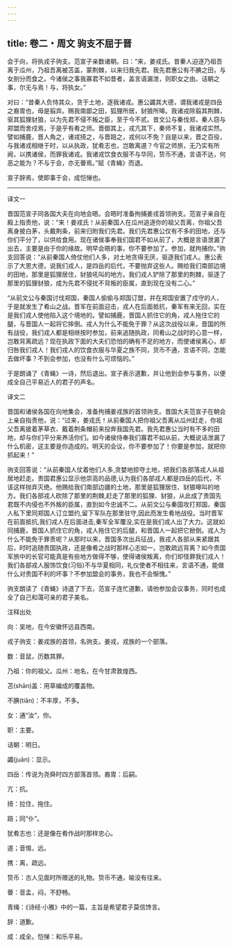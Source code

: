 ```yaml
---
---
---
```

title: 卷二・周文 驹支不屈于晋
---

会于向，将执戎子驹支。范宣子亲数诸朝。曰：“来，姜戎氏。昔秦人迫逐乃祖吾离于瓜州，乃祖吾离被苫盖，蒙荆棘，以来归我先君。我先君惠公有不腆之田，与女剖分而食之。今诸侯之事我寡君不如昔者，盖言语漏泄，则职女之由。诘朝之事，尔无与焉！与，将执女。”

对曰：“昔秦人负恃其众，贪于土地，逐我诸戎。惠公蠲其大德，谓我诸戎是四岳之裔胄也，毋是翦弃。赐我南鄙之田，狐狸所居，豺狼所嗥。我诸戎除翦其荆棘，驱其狐狸豺狼，以为先君不侵不叛之臣，至于今不贰。昔文公与秦伐郑，秦人窃与郑盟而舍戍焉，于是乎有肴之师。晋御其上，戎亢其下，秦师不复，我诸戎实然。譬如捕鹿，晋人角之，诸戎掎之，与晋踣之，戎何以不免？自是以来，晋之百役，与我诸戎相继于时，以从执政，犹肴志也，岂敢离逷？今官之师旅，无乃实有所阙，以携诸侯，而罪我诸戎。我诸戎饮食衣服不与华同，贽币不通，言语不达，何恶之能为？不与于会，亦无瞢焉。”赋《青蝇》而退。

宣子辞焉，使即事于会，成恺悌也。

----------------

译文一

晋国范宣子同各国大夫在向地会晤。会晤时准备拘捕姜戎首领驹支。范宣子亲自在殿上指责他，说：“来！姜戎氏！从前秦国人在瓜州追逐你的祖父吾离，你祖父吾离身披白茅，头戴荆条，前来归附我们先君。我们先君惠公仅有不多的田地，还与你们平分了，以供给食用。现在诸侯事奉我们国君不如从前了，大概是言语泄漏了出去，主要是由于你的缘故。明早会晤的事，你不要参加了。参加，就拘捕你。”驹支回答说：“从前秦国人倚仗他们人多，对土地贪得无厌，驱逐我们戎人。惠公表示了大恩大德，说我们戎人，是四岳的后代，不要抛弃这些人。赐给我们南部边境的田地，那里是狐狸居住，豺狼吼叫的地方。我们戎人铲除了那里的荆棘，驱逐了那里的狐狸豺狼，成为先君不侵扰不背叛的臣属，直到现在没有二心。”

“从前文公与秦国讨伐郑国，秦国人偷偷与郑国订盟，并在郑国安置了戍守的人，于是就发生了肴山之战。晋军在前面迎击，戎人在后面抵抗，秦军有来无回，实在是我们戎人使他陷入这个境地的。譬如捕鹿，晋国人抓住它的角，戎人拖住它的腿，与晋国人一起将它摔倒。戎人为什么不能免于罪？从这次战役以来，晋国的所有战役，我们戎人都是相继按时参加，前来追随执政，同肴山之战时的心意一样，岂敢背离疏远？现在执政下面的大夫们恐怕的确有不足的地方，而使诸侯离心，却归咎我们戎人！我们戎人的饮食衣服与华夏之族不同，货币不通，言语不同，怎能去做坏事？不到会参加，也没有什么可烦恼的。”

于是朗诵了《青蝇》一诗，然后退出。宣子表示道歉，并让他到会参与事务，以便成全自己平易近人的君子的声名。

译文二

晋国和诸侯各国在向地集会，准备拘捕姜戎族的首领驹支。晋国大夫范宣子在朝会上亲自指责他，说：“过来，姜戎氏！从前秦国人把你祖父吾离从瓜州赶走，你祖父吾离披着茅草衣、戴着荆条帽前来投奔我国先君。我先君惠公当时有不多的田地，却与你们平分来养活你们。如今诸侯侍奉我们寡君不如从前，大概说话泄漏了什么机密，这主要是你造成的。明天的会议，你不要参加了！你要是参加，就把你抓起来！”

驹支回答说：“从前秦国人仗着他们人多,贪婪地掠夺土地，把我们各部落戎人从祖居地赶走。贵国君惠公显示他崇高的品德,认为我们各部戎人都是四岳的后代，不该这样抛弃灭绝。他赐给我们南部边疆的土地，那里是狐狸居住、豺狼嗥叫的地方。我们各部戎人砍除了那里的荆棘,赶走了那里的狐狸、豺狼，从此成了贵国先君既不内侵也不外叛的臣属，直到如今忠诚不二。从前文公与秦国攻打郑国，秦国人私下里同郑国人订立盟约,留下军队在那里驻守,因此而发生肴地战役。当时晋军在前面抵抗,我们戎人在后面进击,秦军全军覆没,实在是我们戎人出了大力。这就如同捕鹿，晋国人抓住它的角，戎人拖住它的后腿，和晋国人一起把它掀倒。戎人为什么不能免于罪责呢？从那时以来，晋国多次出兵征战，我戎人各部从来紧跟其后，时时追随贵国执政，还是像肴之战时那样心志如一，岂敢疏远背离？如今贵国军旅中的长官可能真是有些地方做得不够，使得诸侯叛离，你们却怪罪我们戎人！我们各部戎人服饰饮食(习俗)不与华夏相同，礼仪使者不相往来，言语不通，能做什么对贵国不利的坏事？不参加盟会的事务，我也不会惭愧。”

驹支朗读了《青蝇》诗退了下去，范宣子连忙道歉，请他参加会议事务，同时也成全了自己和蔼可亲的君子美名。

注释出处

向：吴地，在今安徽怀远县西南。

戎子驹支：姜戎族的首领，名驹支。姜戎，戎族的一个部落。

数：音鼠，历数其罪。

乃祖：你的祖父。瓜州：地名，在今甘肃敦煌西。

苫(shān)盖：用草编成的覆盖物。

不腆(tiǎn)：不丰厚，不多。

女：通“汝”，你。

职：主要。

诘朝：明日。

蠲(juān)：显示。

四岳：传说为尧舜时四方部落首领。裔胄：后嗣。

亢：抗。

掎：拉住，拖住。

踣；同“仆”。

犹肴志也：还是像在肴作战时那样忠心。

逷；音惕，远。

携：离，疏远。

贽币：古人见面时所赠送的礼物。贽币不通，喻没有往来。

瞢：音孟，闷，不舒畅。

青绳：《诗经·小雅》中的一篇，主旨是希望君子莫信馋言。

辞：道歉。

成：成全。恺悌：和乐平易。

